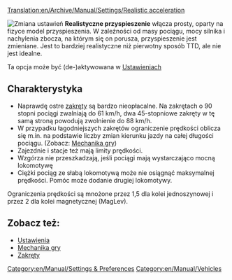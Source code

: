 [[Translation:en/Archive/Manual/Settings/Realistic acceleration]]

[[File:pl/Archive/Manual/Settings/Przyspieszenie realistyczne.png|frame|right|Zmiana ustawień]]
'''Realistyczne przyspieszenie''' włącza prosty, oparty na fizyce model przyspieszenia. W zależności od masy pociągu, mocy silnika i nachylenia zbocza, na którym się on porusza, przyspieszenie jest zmieniane. Jest to bardziej realistyczne niż pierwotny sposób TTD, ale nie jest idealne.

Ta opcja może być (de-)aktywowana w [[pl/Archive/Unmapped/Ustawienia/Pojazdy#model-przyspieszania-pociagu|Ustawieniach]]

==Charakterystyka==
* Naprawdę ostre [[pl/Community/Zakręty|zakręty]] są bardzo nieopłacalne. Na zakrętach o 90 stopni pociągi zwalniają do 61 km/h, dwa 45-stopniowe zakręty w tę samą stroną powodują zwolnienie do 88 km/h.
* W przypadku łagodniejszych zakrętów ograniczenie prędkości oblicza się m.in. na podstawie liczby zmian kierunku jazdy na całej długości pociągu. (Zobacz: [[pl/Manual/Game Mechanics/Main Page#pociagi|Mechanika gry]])
* Zajezdnie i stacje też mają limity prędkości.
* Wzgórza nie przeszkadzają, jeśli pociągi mają wystarczająco mocną lokomotywę
* Ciężki pociąg ze słabą lokomotywą może nie osiągnąć maksymalnej prędkości. Pomóc może dodanie drugiej lokomotywy.

Ograniczenia prędkości są mnożone przez 1,5 dla kolei jednoszynowej i przez 2 dla kolei magnetycznej (MagLev).

==Zobacz też:==
* [[pl/Archive/Unmapped/Ustawienia/Pojazdy#model-przyspieszania-pociagu|Ustawienia]]
* [[pl/Manual/Game Mechanics/Main Page#pociagi|Mechanika gry]]
* [[pl/Community/Zakręty|Zakręty]]

[[Category:en/Manual/Settings & Preferences]]
[[Category:en/Manual/Vehicles]]